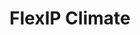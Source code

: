 ---
title: 'FlexIP Climate'
description: 'Essse dispositivo é ideia para quem deseja controlar ar condicionado'
---